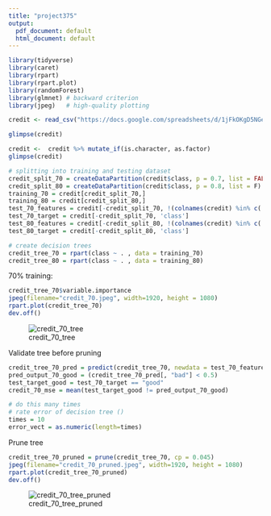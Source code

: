 ---
title: "project375"
output:
  pdf_document: default
  html_document: default
---
```{r}
library(tidyverse)
library(caret)
library(rpart)
library(rpart.plot)
library(randomForest)
library(glmnet) # backward criterion
library(jpeg)   # high-quality plotting
```


```{r}
credit <- read_csv("https://docs.google.com/spreadsheets/d/1jFkOKgD5NGeD8mDj_42oBNJfFVK42-1cMKk0JxVFxeA/gviz/tq?tqx=out:csv")
```
```{r}
glimpse(credit)
```
```{r}
credit <-  credit %>% mutate_if(is.character, as.factor)
glimpse(credit)
```

```{r}
# splitting into training and testing dataset
credit_split_70 = createDataPartition(credit$class, p = 0.7, list = FALSE)
credit_split_80 = createDataPartition(credit$class, p = 0.8, list = F)
training_70 = credit[credit_split_70,]
training_80 = credit[credit_split_80,]
test_70_features = credit[-credit_split_70, !(colnames(credit) %in% c('class'))]
test_70_target = credit[-credit_split_70, 'class']
test_80_features = credit[-credit_split_80, !(colnames(credit) %in% c('class'))]
test_80_target = credit[-credit_split_80, 'class']
```

```{r}
# create decision trees
credit_tree_70 = rpart(class ~ . , data = training_70)
credit_tree_80 = rpart(class ~ . , data = training_80)

```

70% training:

```{r}
credit_tree_70$variable.importance
jpeg(filename="credit_70.jpeg", width=1920, height = 1080)
rpart.plot(credit_tree_70)
dev.off()
```

![credit_70_tree](credit_70.jpeg)

Validate tree before pruning

```{r}
credit_tree_70_pred = predict(credit_tree_70, newdata = test_70_features)
pred_output_70_good = (credit_tree_70_pred[, "bad"] < 0.5)
test_target_good = test_70_target == "good"
credit_70_mse = mean(test_target_good != pred_output_70_good)
```

```{r}
# do this many times
# rate error of decision tree ()
times = 10
error_vect = as.numeric(length=times)

```


Prune tree

```{r}
credit_tree_70_pruned = prune(credit_tree_70, cp = 0.045)
jpeg(filename="credit_70_pruned.jpeg", width=1920, height = 1080)
rpart.plot(credit_tree_70_pruned)
dev.off()
```

![credit_70_tree_pruned](credit_70_pruned.jpeg)
